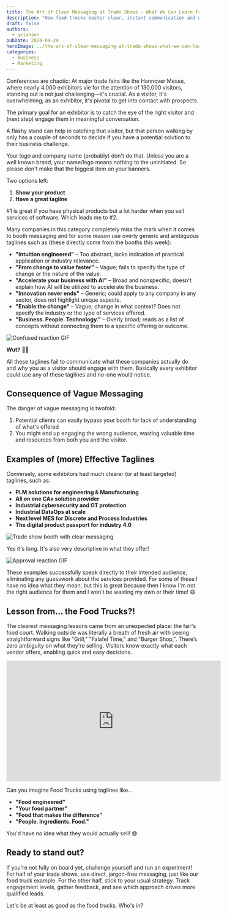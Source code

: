 ---
title: The Art of Clear Messaging at Trade Shows - What We Can Learn from Food Trucks
description: "How food trucks master clear, instant communication and what trade show exhibitors can learn from their approach to messaging."
draft: false
authors:
  - gxjansen
pubDate: 2024-04-24
heroImage: ../the-art-of-clear-messaging-at-trade-shows-what-we-can-learn-from-food-trucks/heroImage.jpeg
categories:
  - Business
  - Marketing
---

Conferences are chaotic: At major trade fairs like the Hannover Messe, where nearly 4,000 exhibitors vie for the attention of 130,000 visitors, standing out is not just challenging—it's crucial. As a visitor, it's overwhelming; as an exhibitor, it's pivotal to get into contact with prospects.

The primary goal for an exhibitor is to catch the eye of the right visitor and (next step) engage them in meaningful conversation.

A flashy stand can help in catching that visitor, but that person walking by only has a couple of seconds to decide if you have a potential solution to their business challenge.

Your logo and company name (probably) don't do that. Unless you are a well known brand, your name/logo means nothing to the uninitiated. So please don't make that the biggest item on your banners.

Two options left:

1. **Show your product**
2. **Have a great tagline**

\#1 is great if you have physical products but a lot harder when you sell services of software. Which leads me to #2.

Many companies in this category completely miss the mark when it comes to booth messaging and for some reason use overly generic and ambiguous taglines such as (these directly come from the booths this week):

- **"Intuition engineered"** – Too abstract, lacks indication of practical application or industry relevance.
- **"From change to value faster"** – Vague; fails to specify the type of change or the nature of the value.
- **"Accelerate your business with AI"** – Broad and nonspecific; doesn't explain how AI will be utilized to accelerate the business.
- **"Innovation never ends"** – Generic; could apply to any company in any sector, does not highlight unique aspects.
- **"Enable the change"** – Vague; change in what context? Does not specify the industry or the type of services offered.
- **"Business. People. Technology."** – Overly broad; reads as a list of concepts without connecting them to a specific offering or outcome.

![Confused reaction GIF](../the-art-of-clear-messaging-at-trade-shows-what-we-can-learn-from-food-trucks/1713989811616.gif)

**Wut?** 🤷‍♂️

All these taglines fail to communicate what these companies actually do and why you as a visitor should engage with them. Basically every exhibitor could use any of these taglines and no-one would notice. 

## Consequence of Vague Messaging

The danger of vague messaging is twofold:

1. Potential clients can easily bypass your booth for lack of understanding of what's offered
2. You might end up engaging the wrong audience, wasting valuable time and resources from both you and the visitor.

## Examples of (more) Effective Taglines

Conversely, some exhibitors had much clearer (or at least targeted) taglines, such as:

- **PLM solutions for engineering & Manufacturing**
- **All on one CAx solution provider**
- **Industrial cybersecurity and OT protection**
- **Industrial DataOps at scale**
- **Next level MES for Discrete and Process Industries**
- **The digital product passport for industry 4.0**

![Trade show booth with clear messaging](../the-art-of-clear-messaging-at-trade-shows-what-we-can-learn-from-food-trucks/1713981040713.png)

Yes it's long. It's also very descriptive in what they offer!

![Approval reaction GIF](../the-art-of-clear-messaging-at-trade-shows-what-we-can-learn-from-food-trucks/1713990159880.gif)

These examples successfully speak directly to their intended audience, eliminating any guesswork about the services provided. For some of these I have no idea what they mean, but this is great because then I know I'm not the right audience for them and I won't be wasting my own or their time! 😄

## Lesson from... the Food Trucks?!
The clearest messaging lessons came from an unexpected place: the fair's food court. Walking outside was literally a breath of fresh air with seeing straightforward signs like "Grill," "Falafel Time," and "Burger Shop,". There’s zero ambiguity on what they're selling. Visitors know exactly what each vendor offers, enabling quick and easy decisions.

<iframe width="560" height="315" src="https://www.youtube.com/embed/gjoAm4RjSr8" title="YouTube video player" frameborder="0" allow="accelerometer; autoplay; clipboard-write; encrypted-media; gyroscope; picture-in-picture; web-share" allowfullscreen></iframe>

Can you imagine Food Trucks using taglines like...

- **"Food engineered"**
- **"Your food partner"**
- **"Food that makes the difference"**
- **"People. Ingredients. Food."**

You'd have no idea what they would actually sell! 😄

## Ready to stand out? 
If you're not fully on board yet, challenge yourself and run an experiment! For half of your trade shows, use direct, jargon-free messaging, just like our food truck example. For the other half, stick to your usual strategy. Track engagement levels, gather feedback, and see which approach drives more qualified leads.

Let's be at least as good as the food trucks. Who's in?